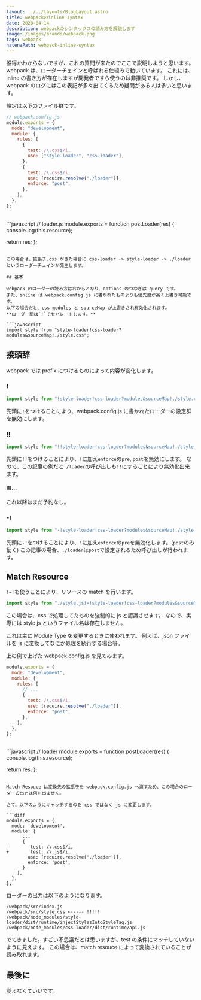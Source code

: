 ```yaml
---
layout: ../../layouts/BlogLayout.astro
title: webpackのinline syntax
date: 2020-04-14
description: webpackのシンタックスの読み方を解説します
image: /images/brands/webpack.png
tags: webpack
hatenaPath: webpack-inline-syntax
---
```



誰得かわからないですが、これの質問が来たのでここで説明しようと思います。
webpack は、ローダーチェインと呼ばれる仕組みで動いています。
これには、inline の書き方が存在しますが開発者ですら使うのは非推奨です。
しかし、webpack のログにはこの表記が多々出てくるため疑問がある人は多いと思います。

設定は以下のファイル群です。

```javascript
// webpack.config.js
module.exports = {
  mode: "development",
  module: {
    rules: [
      {
        test: /\.css$/i,
        use: ["style-loader", "css-loader"],
      },
      {
        test: /\.css$/i,
        use: [require.resolve("./loader")],
        enforce: "post",
      },
    ],
  },
};
```

<br />
```javascript
// loader.js
module.exports = function postLoader(res) {
  console.log(this.resource);

return res;
};

````

この場合は、拡張子.css がきた場合に css-loader -> style-loader -> ./loader というローダーチェインが発生します。

## 基本

webpack のローダーの読み方は右からとなり、options のつなぎは query です。
また、inline は webpack.config.js に書かれたものよりも優先度が高く上書き可能です。
以下の場合だと、css-modules と sourceMap が上書きされ有効化されます。
**ローダー間は`!`でセパレートします。**

```javascript
import style from "style-loader!css-loader?modules&sourceMap!./style.css";
````

## 接頭辞

webpack では prefix につけるものによって内容が変化します。

### !

```javascript
import style from "!style-loader!css-loader?modules&sourceMap!./style.css";
```

先頭に`!`をつけることにより、webpack.config.js に書かれたローダーの設定群を無効にします。

### !!

```javascript
import style from "!!style-loader!css-loader?modules&sourceMap!./style.css";
```

先頭に`!!`をつけることにより、`!`に加え`enforce`の`pre`, `post`を無効にします。
なので、この記事の例だと`./loader`の呼び出しも`!!`にすることにより無効化出来ます。

#### !!!...

これ以降はまだ予約なし。

### -!

```javascript
import style from "-!style-loader!css-loader?modules&sourceMap!./style.css";
```

先頭に`-!`をつけることにより、`!`に加え`enforce`の`pre`を無効化します。(`post`のみ動く)
この記事の場合、`./loader`は`post`で設定されるため呼び出しが行われます。

## Match Resource

`!=!`を使うことにより、リソースの match を行います。

```javascript
import style from "./style.js!=!style-loader!css-loader?modules&sourceMap!./style.css";
```

この場合は、css で処理してたものを強制的に js と認識させます。
なので、実際には style.js というファイル名は存在しません。

これは主に Module Type を変更するときに使われます。
例えば、json ファイルを js に変換してなにか処理を続行する場合等。

上の例で上げた webpack.config.js を見てみます。

```javascript
module.exports = {
  mode: "development",
  module: {
    rules: [
      // ...
      {
        test: /\.css$/i,
        use: [require.resolve("./loader")],
        enforce: "post",
      },
    ],
  },
};
```

<br />
```javascript
// loader
module.exports = function postLoader(res) {
  console.log(this.resource);

return res;
};

````

Match Resouce は変換先の拡張子を webpack.config.js へ渡すため、この場合のローダーの出力は何も出ません。

さて、以下のようにキャッチするのを css ではなく js に変更します。

```diff
module.exports = {
  mode: 'development',
  module: {
      ...
      {
-        test: /\.css$/i,
+        test: /\.js$/i,
        use: [require.resolve('./loader')],
        enforce: 'post',
      }
    ],
  },
};
````

ローダーの出力は以下のようになります。

```
/webpack/src/index.js
/webpack/src/style.css <----- !!!!!
/webpack/node_modules/style-loader/dist/runtime/injectStylesIntoStyleTag.js
/webpack/node_modules/css-loader/dist/runtime/api.js
```

でてきました。すごい不思議だとは思いますが、test の条件にマッチしていないように見えます。
この場合は、match resouce によって変換されていることが読み取れます。

## 最後に

覚えなくていいです。
